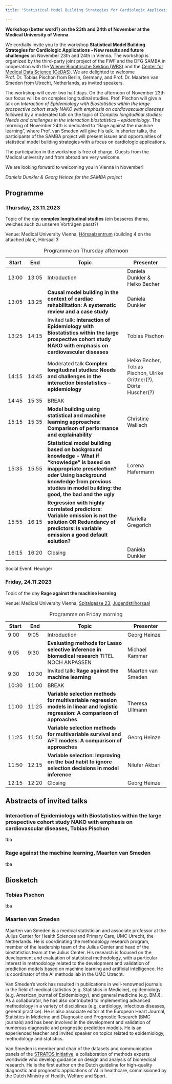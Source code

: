 ```yaml
---
title: "Statistical Model Building Strategies for Cardiologic Applications - New results and future challenges"

---
```


**Workshop (better word?) on the 23th and 24th of November at the Medical University of Vienna**

We cordially invite you to the workshop **Statistical Model Building Strategies for Cardiologic Applications - New results and future challenges** on November 23th and 24th in Vienna. The workshop is organized by the third-party joint project of the FWF and the DFG SAMBA in cooperation with the [Wiener Biomtrische Sektion (WBS)](https://www.meduniwien.ac.at/wbs/) and the [Center for Medical Data Science (CeDAS)](https://cemsiis.meduniwien.ac.at/en/). We are delighted to welcome Prof. Dr. Tobias Pischon from Berlin, Germany, and Prof. Dr. Maarten van Smeden from Utrecht, Netherlands, as invited speakers. 

The workshop will cover two half days. On the afternoon of November 23th our focus will be on complex longitudinal studies. Prof. Pischon will give a talk on *Interaction of Epidemiology with Biostatistics within the large prospective cohort study NAKO with emphasis on cardiovascular diseases* followed by a moderated talk on the topic of *Complex longitudinal studies: Needs and challenges in the interaction biostatistics -- epidemiology*. The morning of November 24th is dedicated to "Rage against the machine learning", where Prof. van Smeden will give his talk. In shorter talks, the participants of the SAMBA project will present issues and opportunities of statistical model building strategies with a focus on cardiologic applications.

The participation in the workshop is free of charge. Guests from the Medical university and from abroad are very welcome.

We are looking forward to welcoming you in Vienna in November!

*Daniela Dunkler & Georg Heinze for the SAMBA project*


## Programme

### Thursday, 23.11.2023

Topic of the day **complex longitudinal studies**  (ein besseres thema, welches auch zu unseren Vorträgen passt?)

Venue: Medical University Vienna, [Hörsaalzentrum](https://www.meduniwien.ac.at/web/fileadmin/content/serviceeinrichtungen/forschungsservice/international_office/MedUni_Wien_Plan_2016_komplett_1.1.pdf) (building 4 on the attached plan), Hörsaal 3




| Start | End   | Topic    | Presenter  |
|-|-|--------|----|
| 13:00 | 13:05 | Introduction                                                                                                                                                                                                                     | Daniela Dunkler & Heiko Becher                                     |
| 13:05 | 13:25 | **Causal model building in the context of cardiac rehabilitation: A systematic review and a case study**                                                                                                                           | Daniela Dunkler                                                    |
| 13:25 | 14:15 | Invited talk: **Interaction of Epidemiology with Biostatistics within the large prospective cohort study NAKO with emphasis on cardiovascular diseases**                                                                            | Tobias Pischon                                                     |
| 14:15 | 14:45 | Moderated talk **Complex longitudinal studies: Needs and challenges in the interaction biostatistics -- epidemiology**                                                                                                             | Heiko Becher, Tobias Pischon, Ulrike Grittner(?), Dörte Huscher(?) |
| 14:45 | 15:35 | BREAK                                                                                                                                                                                                                            |                                                                    |
| 15:15 | 15:35 | **Model building using statistical and machine learning approaches: Comparison of performance and explainability**                                                                                                                 | Christine Wallisch                                                 |
| 15:35 | 15:55 | **Statistical model building based on background knowledge - What if "knowledge" is based on inappropriate preselection? oder Using background knowledge from previous studies in model building: the good, the bad and the ugly** | Lorena Hafermann                                                   |
| 15:55 | 16:15 | **Regression with highly correlated predictors: Variable omission is not the solution OR Redundancy of predictors: is variable omission a good default solution?**                                                                 | Mariella Gregorich                                                 |
| 16:15 | 16:20 | Closing                                                                                                                                                                                                                          | Daniela Dunkler                                                    |

: Programme on Thursday afternoon

Social Event: Heuriger

### Friday, 24.11.2023

Topic of the day **Rage against the machine learning**

Venue: Medical University Vienna, [Spitalgasse 23](https://www.google.com/maps/dir//Spitalgasse+23,+1090+Wien/@48.2185593,16.3465908,16.5z/data=!4m8!4m7!1m0!1m5!1m1!1s0x476d07c6c528c823:0x97a73506b8511477!2m2!1d16.3475329!2d48.2196447?entry=ttu), [Jugendstilhörsaal](https://www.meduniwien.ac.at/frauenheilkunde/gyn_data/Jugendstilh%C3%B6rsaal_Wegbeschreibung180416.pdf)





| Start | End   | Topic    | Presenter  |
|-|-|--------|----|
| 9:00  | 9:05  | Introduction                                                                                                                   | Georg Heinze       |
| 9:05  | 9:30  | **Evaluating methods for Lasso selective inference in biomedical research** TITEL NOCH ANPASSEN                                  | Michael Kammer     |
| 9:30  | 10:30 | Invited talk: **Rage against the machine learning**                                                                               | Maarten van Smeden |
| 10:30 | 11:00 | BREAK                                                                                                                          |                    |
| 11:00 | 11:25 | **Variable selection methods for multivariable regression models in linear and logistic regression: A comparison of approaches** | Theresa Ullmann    |
| 11:25 | 11:50 | **Variable selection methods for multivariable survival and AFT models: A comparison of approaches**                             | Georg Heinze       |
| 11:50 | 12:15 | **Variable selection: Improving on the bad habit to ignore selection decisions in model inference**                             | Nilufar Akbari     |
| 12:15 | 12:20 | Closing                                                                                                                        | Georg Heinze       |

: Programme on Friday morning

## Abstracts of invited talks

### Interaction of Epidemiology with Biostatistics within the large prospective cohort study NAKO with emphasis on cardiovascular diseases, Tobias Pischon
tba

### Rage against the machine learning, Maarten van Smeden
tba

## Biosketch

### Tobias Pischon
tba

### Maarten van Smeden 
Maarten van Smeden is a medical statistician and associate professor at the Julius Center for Health Sciences and Primary Care, UMC Utrecht, the Netherlands. He is coordinating the methodology research program, member of the leadership team of the Julius Center and head of the biostatistics team at the Julius Center. His research is focused on the development and evaluation of statistical methodology, with a particular interest in methodology related to the development and validation of prediction models based on machine learning and artificial intelligence. He is coordinator of the AI methods lab in the UMC Utrecht. 
 
Van Smeden’s work has resulted in publications in well-renowned journals in the field of medical statistics (e.g. Statistics in Medicine), epidemiology (e.g. American journal of Epidemiology), and general medicine (e.g. BMJ). As a collaborator, he has also contributed to implementing advanced methodology in a variety of disciplines (e.g. cardiology, infectious diseases, general practice). He is also associate editor at the European Heart Journal, Statistics in Medicine and Diagnostic and Prognostic Research (BMC journals) and has been involved in the development and validation of numerous diagnostic and prognostic prediction models. He is an experienced teacher and invited speaker on topics related to epidemiology, methodology and statistics.
 
Van Smeden is member and chair of the datasets and communication panels of the [STRATOS initiative](https://www.stratos-initiative.org/), a collaboration of methods experts worldwide who develop guidance on design and analysis of biomedical research. He is the first author on the Dutch guideline for high-quality diagnostic and prognostic applications of AI in healthcare, commissioned by the Dutch Ministry of Health, Welfare and Sport.

